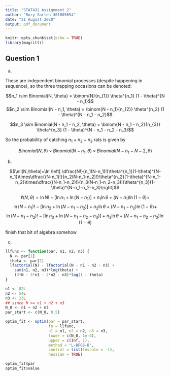```yaml
---
title: "STAT432 Assignment 2"
author: "Rory Sarten 301005654"
date: "21 August 2020"
output: pdf_document
---
```


```r
knitr::opts_chunk$set(echo = TRUE)
library(magrittr)
```

## Question 1

a) 

These are independent binomial processes (despite happening in sequence), so the three trapping occasions can be denoted:

$$n_1 \sim Binomial(N, \theta) = \binom{N}{n_{1}} \theta^{n_1} (1 - \theta)^{N - n_1}$$
$$n_2 \sim Binomial(N - n_1, \theta) = 
\binom{N - n_1}{n_{2}} \theta^{n_2} (1 - \theta)^{N - n_1 - n_2}$$

$$n_3 \sim Binomial(N - n_1 - n_2, \theta) = 
\binom{N - n_1 - n_2}{n_{3}} \theta^{n_3} (1 - \theta)^{N - n_1 - n_2 - n_3}$$

So the probability of catching $n_1 + n_2 + n_3$ rats is given by 

$$Binomial(N, \theta) \times Binomial(N - n_1, \theta) \times Binomial(N - n_1 - N-2, \theta)$$

b)

$$\ell(N,\theta)=\ln \left[ \dfrac{N!}{n_1(N-n_1)!}\theta^{n_1}(1-\theta)^{N-n_1}\times\dfrac{(N-n_1)!}{n_2(N-n_1-n_2)!}\theta^{n_2}(1-\theta)^{N-n_1-n_2}\times\dfrac{(N-n_1-n_2)!}{n_3(N-n_1-n_2-n_3)!}\theta^{n_3}(1-\theta)^{N-n_1-n_2-n_3}\right]$$

$$\ell(N,\theta) = 
\ln N! - [\ln n_1 + \ln (N-n_1)] + n_1 \ln \theta + (N-n_1)\ln (1 - \theta) +$$
$$\ln (N-n_1)! - [\ln n_2 + \ln (N-n_1-n_2)] + n_2 \ln \theta + (N-n_1-n_2)\ln (1 - \theta) +$$
$$\ln (N-n_1-n_2)! - [\ln n_3 + \ln (N-n_1-n_2-n_3)] + n_3 \ln \theta + (N-n_1-n_2-n_3)\ln (1 - \theta)$$

finish that bit of algebra somehow

c)

```r
llfunc <- function(par, n1, n2, n3) {
  N <- par[1]
  theta <- par[2]
  lfactorial(N) - lfactorial(N - n1 - n2 - n3) +
    sum(n1, n2, n3)*log(theta) + 
    (3*N - 3*n1 - 2*n2 - n3)*log(1 - theta)
}

n1 <- 82L
n2 <- 54L
n3 <- 23L
## since N >= n1 + n2 + n3
N_0 <- n1 + n2 + n3
par_start <- c(N_0, 0.5)

optim_fit <- optim(par = par_start,
                   fn = llfunc,
                   n1 = n1, n2 = n2, n3 = n3,
                   lower = c(N_0, 1e-4),
                   upper = c(Inf, 1),
                   method = "L-BFGS-B",
                   control = list(fnscale = -1),
                   hessian = TRUE)

optim_fit$par
optim_fit$value

```